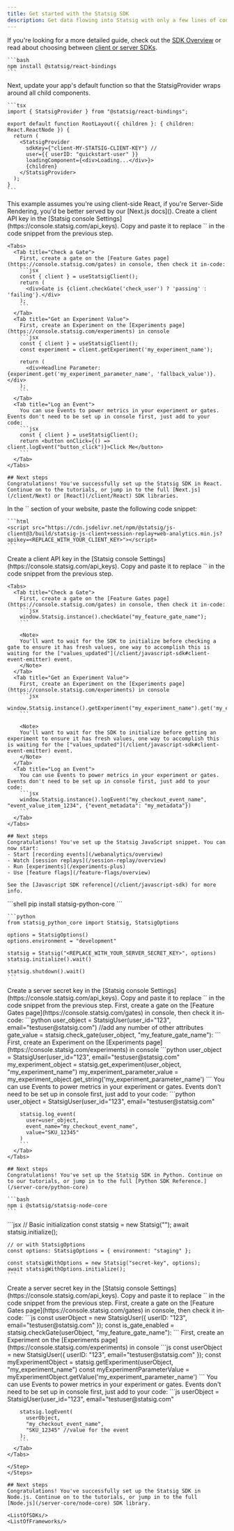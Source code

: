 ```yaml
---
title: Get started with the Statsig SDK
description: Get data flowing into Statsig with only a few lines of code. 
---
```



If you're looking for a more detailed guide, check out the [SDK Overview](/sdks/getting-started) or read about choosing between [client or server SDKs](/sdks/client-vs-server).

<Tabs>
  

  <Tab title="React" icon="react">
  <Steps>
  <Step title="Install Statsig packages">

    ```bash
    npm install @statsig/react-bindings
    ```

  </Step>
  <Step title="Wrap child components">
    Next, update your app's default function so that the StatsigProvider wraps around all child components.

    ```tsx
    import { StatsigProvider } from "@statsig/react-bindings";

    export default function RootLayout({ children }: { children: React.ReactNode }) {
      return (
        <StatsigProvider 
          sdkKey={"client-MY-STATSIG-CLIENT-KEY"} // 
          user={{ userID: "quickstart-user" }}
          loadingComponent={<div>Loading...</div>}>
          {children}
        </StatsigProvider>
      );
    }
    ```
  <Note>
  This example assumes you're using client-side React, if you're Server-Side Rendering, you'd be better served by our [Next.js docs]().
  </Note>

  </Step>
  <Step title="Add client key">
    Create a client API key in the [Statsig console Settings](https://console.statsig.com/api_keys). Copy and paste it to replace `<REPLACE_WITH_YOUR_CLIENT_KEY>` in the code snippet from the previous step.
  </Step>
  <Step title="Basic Usage">

    <Tabs>
      <Tab title="Check a Gate">
        First, create a gate on the [Feature Gates page](https://console.statsig.com/gates) in console, then check it in-code:
        ```jsx
        const { client } = useStatsigClient();
        return (
          <div>Gate is {client.checkGate('check_user') ? 'passing' : 'failing'}.</div>
        );
        ```
      </Tab>
      <Tab title="Get an Experiment Value">
        First, create an Experiment on the [Experiments page](https://console.statsig.com/experiments) in console
        ```jsx
        const { client } = useStatsigClient();
        const experiment = client.getExperiment('my_experiment_name');

        return (
          <div>Headline Parameter: {experiment.get('my_experiment_parameter_name', 'fallback_value')}.</div>
        );
        ```
      </Tab>
      <Tab title="Log an Event">
        You can use Events to power metrics in your experiment or gates. Events don't need to be set up in console first, just add to your code:
        ```jsx
        const { client } = useStatsigClient();
        return <button onClick={() => client.logEvent("button_click")}>Click Me</button>
        ```
      </Tab>
    </Tabs>

  </Step>
  </Steps>

    ## Next steps
    Congratulations! You've successfully set up the Statsig SDK in React. Continue on to the tutorials, or jump in to the full [Next.js](/client/Next) or [React](/client/React) SDK libraries.
  </Tab>
  <Tab title="JS snippet" icon="js">
    
  <Steps>
  <Step title="Paste the code snippet">
    In the `<head>` section of your website, paste the following code snippet:

    ```html
    <script src="https://cdn.jsdelivr.net/npm/@statsig/js-client@3/build/statsig-js-client+session-replay+web-analytics.min.js?apikey=<REPLACE_WITH_YOUR_CLIENT_KEY>"></script>
    ```

  </Step>
  <Step title="Add client key">
    Create a client API key in the [Statsig console Settings](https://console.statsig.com/api_keys). Copy and paste it to replace `<REPLACE_WITH_YOUR_CLIENT_KEY>` in the code snippet from the previous step.
  </Step>
  <Step title="Basic usage">
    
    <Tabs>
      <Tab title="Check a Gate">
        First, create a gate on the [Feature Gates page](https://console.statsig.com/gates) in console, then check it in-code:
        ```jsx
        window.Statsig.instance().checkGate("my_feature_gate_name");
        ```
        
        <Note>
        You'll want to wait for the SDK to initialize before checking a gate to ensure it has fresh values, one way to accomplish this is waiting for the ["values_updated"](/client/javascript-sdk#client-event-emitter) event.
        </Note>
      </Tab>
      <Tab title="Get an Experiment Value">
        First, create an Experiment on the [Experiments page](https://console.statsig.com/experiments) in console
        ```jsx
        window.Statsig.instance().getExperiment("my_experiment_name").get('my_experiment_parameter_name');
        ```
        
        <Note>
        You'll want to wait for the SDK to initialize before getting an experiment to ensure it has fresh values, one way to accomplish this is waiting for the ["values_updated"](/client/javascript-sdk#client-event-emitter) event.
        </Note>
      </Tab>
      <Tab title="Log an Event">
        You can use Events to power metrics in your experiment or gates. Events don't need to be set up in console first, just add to your code:
        ```jsx
        window.Statsig.instance().logEvent("my_checkout_event_name", "event_value_item_1234", {"event_metadata": "my_metadata"})
        ```
      </Tab>
    </Tabs>

  </Step>
  </Steps>

    ## Next steps
    Congratulations! You've set up the Statsig JavaScript snippet. You can now start:
    - Start [recording events](/webanalytics/overview)
    - Watch [session replays](/session-replay/overview)
    - Run [experiments](/experiments-plus)
    - Use [feature flags](/feature-flags/overview)

    See the [Javascript SDK reference](/client/javascript-sdk) for more info.
  </Tab>

  <Tab title="Python" icon="python">
  <Steps>
  <Step title="Install the Statsig package">
    ```shell
    pip install statsig-python-core
    ```

  </Step>
  <Step title="Initialize the Statsig SDK">

    ```python
    from statsig_python_core import Statsig, StatsigOptions

    options = StatsigOptions()
    options.environment = "development"

    statsig = Statsig("<REPLACE_WITH_YOUR_SERVER_SECRET_KEY>", options)
    statsig.initialize().wait()

    statsig.shutdown().wait()
    ```

  </Step>
  <Step title="Add server secret key">
    Create a server secret key in the [Statsig console Settings](https://console.statsig.com/api_keys). Copy and paste it to replace `<REPLACE_WITH_YOUR_SERVER_SECRET_KEY>` in the code snippet from the previous step.
  </Step>
  <Step title="Basic Usage">
    <Tabs>
      <Tab title="Check a Gate">
        First, create a gate on the [Feature Gates page](https://console.statsig.com/gates) in console, then check it in-code:
        ```python
        user_object = StatsigUser(user_id="123", email="testuser@statsig.com") //add any number of other attributes
        gate_value = statsig.check_gate(user_object, "my_feature_gate_name"):
        ```
      </Tab>
      <Tab title="Get an Experiment Value">
        First, create an Experiment on the [Experiments page](https://console.statsig.com/experiments) in console
        ```python
        user_object = StatsigUser(user_id="123", email="testuser@statsig.com"
        my_experiment_object = statsig.get_experiment(user_object, "my_experiment_name")
        my_experiment_parameter_value = my_experiment_object.get_string('my_experiment_parameter_name')
        ```
      </Tab>
      <Tab title="Log an Event">
        You can use Events to power metrics in your experiment or gates. Events don't need to be set up in console first, just add to your code:
        ```python
        user_object = StatsigUser(user_id="123", email="testuser@statsig.com"

        statsig.log_event(
          user=user_object,
          event_name="my_checkout_event_name",
          value="SKU_12345"
        )
        ```
      </Tab>
    </Tabs>

  </Step>
  </Steps>

    ## Next steps
    Congratulations! You've set up the Statsig SDK in Python. Continue on to our tutorials, or jump in to the full [Python SDK Reference.](/server-core/python-core)
  </Tab>

  <Tab title="Node" icon="node-js">
  <Steps>
  <Step title="Install the Statsig package">
    
    ```bash
    npm i @statsig/statsig-node-core
    ```

  </Step>
  <Step tite="Initialize the Statsig SDK">
    ```jsx
    // Basic initialization
    const statsig = new Statsig("<REPLACE_WITH_YOUR_SERVER_SECRET_KEY>");
    await statsig.initialize();

    // or with StatsigOptions
    const options: StatsigOptions = { environment: "staging" };

    const statsigWithOptions = new Statsig("secret-key", options);
    await statsigWithOptions.initialize();
    ```

  </Step>
  <Step title="Add server secret key">
    Create a server secret key in the [Statsig console Settings](https://console.statsig.com/api_keys). Copy and paste it to replace `<REPLACE_WITH_YOUR_SERVER_SECRET_KEY>` in the code snippet from the previous step.
  </Step>
  <Step title="Basic Usage">
    <Tabs>
      <Tab title="Check a Gate">
        First, create a gate on the [Feature Gates page](https://console.statsig.com/gates) in console, then check it in-code:
        ```js
        const userObject = new StatsigUser({ userID: "123", email="testuser@statsig.com" });
        const is_gate_enabled = statsig.checkGate(userObject, "my_feature_gate_name"):
        ```
      </Tab>
      <Tab title="Get an Experiment Value">
        First, create an Experiment on the [Experiments page](https://console.statsig.com/experiments) in console
        ```js
        const userObject = new StatsigUser({ userID: "123", email="testuser@statsig.com" });
        const myExperimentObject = statsig.getExperiment(userObject, "my_experiment_name")
        const myExperimentParameterValue = myExperimentObject.getValue('my_experiment_parameter_name')
        ```
      </Tab>
      <Tab title="Log an Event">
        You can use Events to power metrics in your experiment or gates. Events don't need to be set up in console first, just add to your code:
        ```js
        userObject = StatsigUser(user_id="123", email="testuser@statsig.com"

        statsig.logEvent(
          userObject,
          "my_checkout_event_name",
          "SKU_12345" //value for the event
        );
        ```
      </Tab>
    </Tabs>

    </Step>
    </Steps>

    ## Next steps
    Congratulations! You've successfully set up the Statsig SDK in Node.js. Continue on to the tutorials, or jump in to the full [Node.js](/server-core/node-core) SDK library.
  </Tab>

  <Tab title="+24 more SDKs">

    <ListOfSDKs/>
    <ListOfFrameworks/>

  </Tab>
</Tabs>